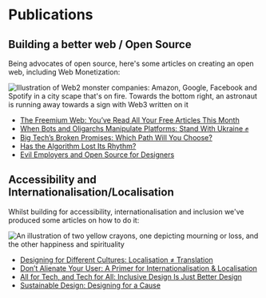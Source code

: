 # Publications

## Building a better web / Open Source

Being advocates of open source, here's some articles on creating an open web, including Web Monetization:

![Illustration of Web2 monster companies: Amazon, Google, Facebook and Spotify in a city scape that's on fire. Towards the bottom right, an astronaut is running away towards a sign with Web3 written on it](https://miro.medium.com/max/1400/1*uFtUDDDSFPg1RJhAmq7mkg.png)

* [The Freemium Web: You’ve Read All Your Free Articles This Month](https://prototypr.io/post/the-freemium-web-youve-read-all-your-free-articles-this-month/)
* [When Bots and Oligarchs Manipulate Platforms: Stand With Ukraine ✊](https://prototypr.io/post/when-bots-and-oligarchs-manipulate-platforms-stand-with-ukraine/)
* [Big Tech’s Broken Promises: Which Path Will You Choose?](https://prototypr.io/post/big-techs-broken-promises-which-path-will-you-choose/)
* [Has the Algorithm Lost Its Rhythm?](https://prototypr.io/post/the-rise-of-designer-communities-has-the-algorithm-lost-its-rhythm/)
* [Evil Employers and Open Source for Designers](https://prototypr.io/post/save-the-freelancers-evil-employers-and-open-source-for-designers/)

## Accessibility and Internationalisation/Localisation

Whilst building for accessibility, internationalisation and inclusion we've produced some articles on how to do it:

![An illustration of two yellow crayons, one depicting mourning or loss, and the other happiness and spirituality](https://prototyprio.gumlet.io/wp-content/uploads/2022/03/A72D905E-120D-46BC-98FF-56DE38A9186F.png?format=webp&w=2280)

* [Designing for Different Cultures: Localisation ≠ Translation](https://prototypr.io/post/designing-for-different-cultures-localisation/)
* [Don’t Alienate Your User: A Primer for Internationalisation & Localisation](https://prototypr.io/post/dont-alienate-your-user-a-primer-for-internationalisation-localisation/)
* [All for Tech, and Tech for All: Inclusive Design Is Just Better Design](https://prototypr.io/post/all-for-tech-and-tech-for-all-inclusive-design-is-just-better-design/)
* [Sustainable Design: Designing for a Cause](https://prototypr.io/post/sustainable-design-designing-for-a-cause/)
